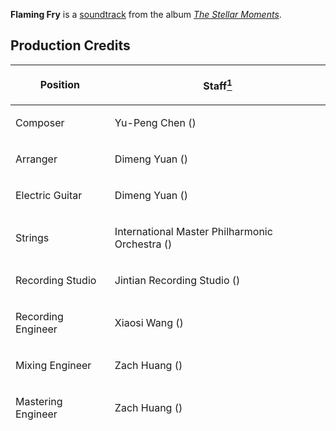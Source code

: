 {{Soundtrack Infobox
|title          =
|image          = The Stellar Moments.png
|album          = The Stellar Moments
|number         = 04
|featured       =
|featured2      =
|featured3      =
|featured_disc  =
|featured_disc2 =
|featured_disc3 =
|youtube_id     = zmS7kzSHuSE
|youtube_time   = 274
|spotify_id     = 4JUlAiE2lGMo15zPkyjPCY
|played_in      = Character Demo
|during         = [https://youtu.be/TvqGRUWm8qE "Pyro Chapter" - Chef de Cuisine Xiangling]
|domain         =
|previous       = Where the Sunlight Flees
|next           = Ouvertüre der ewigen Nacht
}}
'''Flaming Fry''' is a [[soundtrack]] from the album ''[[The Stellar Moments]]''.

==Production Credits==
{| class="wikitable" style="text-align:left; height:0.5em"
! Position
! Staff<ref>NetEase Cloud Music: [https://music.163.com/#/song?id=1817410046 Flaming Fry 烈火急烹]</ref>
|-
! Composer
| Yu-Peng Chen ({{Lang|zh=陈致逸|mini=1}})
|-
! Arranger
| Dimeng Yuan ({{Lang|zh=苑迪萌|mini=1}})
|-
! Electric Guitar
| Dimeng Yuan ({{Lang|zh=苑迪萌|mini=1}})
|-
! Strings
| International Master Philharmonic Orchestra ({{Lang|zh=国际首席爱乐乐团|mini=1}})
|-
! Recording Studio
| Jintian Recording Studio ({{Lang|zh=金田录音棚|mini=1}})
|-
! Recording Engineer
| Xiaosi Wang ({{Lang|zh=王小四|mini=1}})
|-
! Mixing Engineer
| Zach Huang ({{Lang|zh=黄巍|mini=1}})
|-
! Mastering Engineer
| Zach Huang ({{Lang|zh=黄巍|mini=1}})
|-
! Production
| HOYO-MiX
|}

==Videos==
<gallery hideaddbutton="true" captionalign="center">
"Pyro Chapter" - Chef de Cuisine Xiangling
</gallery>

==Other Languages==
{{Other Languages|default_hidden = 1
|en      = Flaming Fry
|zhs     = 烈火急烹
|zhs_rm  = Lièhuǒ Jípēng
|zht     = 烈火急烹
|zht_rm  = Lièhuǒ Jípēng
|ja      = 烈火調理
|ja_rm   = Rekka Chouri
|ko      = 센 불에 볶아버려!
|ko_rm   = Sen Bur-e Bokkabeoryeo!
}}

==References==
{{Reflist}}

==Navigation==
{{Soundtrack Navbox|The Stellar Moments}}